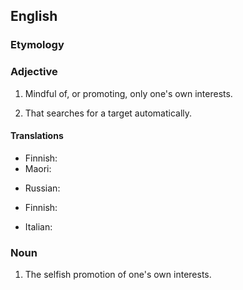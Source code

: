 ==English==

===Etymology===
{{prefix|en|self|seeking}}

===Adjective===
{{en-adj}}

# Mindful of, or promoting, only one's own interests.
# {{lb|en|military|of a missile|not comparable}} That searches for a target automatically.

====Translations====
{{trans-top|mindful of, or promoting, only one's own interests}}
* Finnish: {{t|fi|omanvoitonpyyteinen}}
* Maori: {{t|mi|tūmatarau }}
{{trans-mid}}
* Russian: {{t+|ru|своекоры́стный|m}}
{{trans-bottom}}

{{trans-top|military: searching automatically for target}}
* Finnish: {{t|fi|maaliin hakeutuva}}
{{trans-mid}}
* Italian: {{t|it|autocercante}}
{{trans-bottom}}

===Noun===
{{en-noun|-}}

# The selfish promotion of one's own interests.